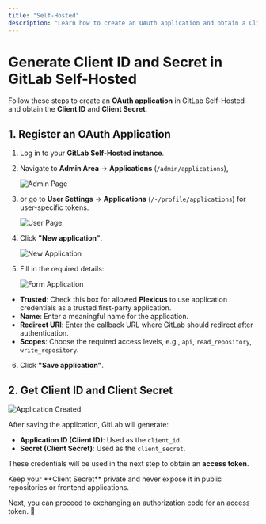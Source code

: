 ```yaml
---
title: "Self-Hosted"
description: "Learn how to create an OAuth application and obtain a Client ID and Client Secret in GitLab Self-Hosted."
---
```



# Generate Client ID and Secret in GitLab Self-Hosted

Follow these steps to create an **OAuth application** in GitLab Self-Hosted and obtain the **Client ID** and **Client Secret**.

## 1. Register an OAuth Application

1. Log in to your **GitLab Self-Hosted instance**.
2. Navigate to **Admin Area** → **Applications** (`/admin/applications`),

   <img src="/images/plexicus/gitlab/admin-self-hosted.png" alt="Admin Page" />

3. or go to **User Settings** → **Applications** (`/-/profile/applications`) for user-specific tokens.

   <img src="/images/plexicus/gitlab/general-user.png" alt="User Page" />

4. Click **"New application"**.

   <img
   	src="/images/plexicus/gitlab/create-application.png"
   	alt="New Application"
   />

5. Fill in the required details:

   <img
   	src="/images/plexicus/gitlab/form-application.png"
   	alt="Form Application"
   />

- **Trusted**: Check this box for allowed **Plexicus** to use application credentials as a trusted first-party application.
- **Name**: Enter a meaningful name for the application.
- **Redirect URI**: Enter the callback URL where GitLab should redirect after authentication.
- **Scopes**: Choose the required access levels, e.g., `api`, `read_repository`, `write_repository`.

6. Click **"Save application"**.

## 2. Get Client ID and Client Secret

<img
	src="/images/plexicus/gitlab/application-created.png"
	alt="Application Created"
/>

After saving the application, GitLab will generate:

- **Application ID (Client ID)**: Used as the `client_id`.
- **Secret (Client Secret)**: Used as the `client_secret`.

These credentials will be used in the next step to obtain an **access token**.

<Warning>
	Keep your **Client Secret** private and never expose it in public repositories
	or frontend applications.
</Warning>

Next, you can proceed to exchanging an authorization code for an access token. 🚀

